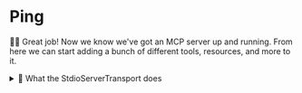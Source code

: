 # Ping

👨‍💼 Great job! Now we know we've got an MCP server up and running. From here we
can start adding a bunch of different tools, resources, and more to it.

<details>
<summary>🦉 What the StdioServerTransport does</summary>

The `StdioServerTransport` is a simple transport that allows you to connect to
your MCP server using the command line. It's a good way to get started and
understand how MCP servers work.

The MCP Client takes the `command` and `args` you configure and spawns a child
process:

```ts
import { spawn } from 'child_process'

// these come from our config in the MCP Inspector:
const command = 'npm'
const args = [
	'--silent',
	'--prefix',
	'/Users/kody/code/mcp-fundamentals',
	'run',
	'dev:mcp',
]

// Then the MCP client spawns a child process:
const child = spawn(command, args)
```

Then it listens for messages from the child process and sends them to the MCP
server:

```ts
child.stdout.on('data', (data) => {
	console.log(data)
})
```

This is why we use `console.error` in our server, so that the MCP Client can
print it to the console without interfering with the server's output.

It also listens for messages from the MCP server and sends them to the child
process:

```ts
child.stdin.write(JSON.stringify({ jsonrpc: '2.0', method: 'ping' }))
```

Other transport mechanisms exist as well, and while the code for them is
different the underlying concept is the same. Just a server and client
communicating with each other.

</details>
